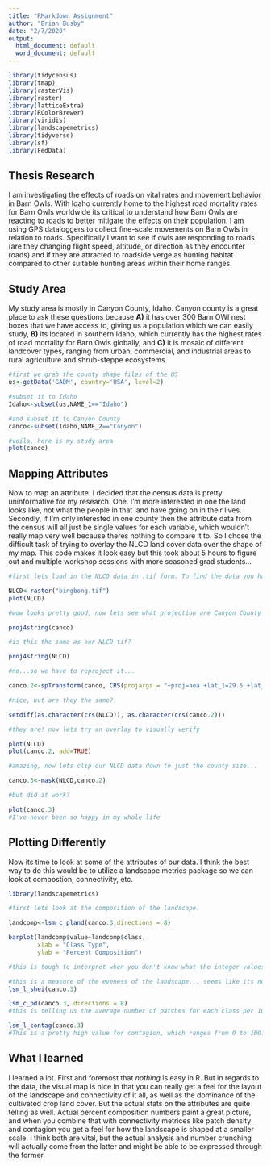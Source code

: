 ```yaml
---
title: "RMarkdown Assignment"
author: "Brian Busby"
date: "2/7/2020"
output:
  html_document: default
  word_document: default
---
```


```r
library(tidycensus)
library(tmap)
library(rasterVis)
library(raster)
library(latticeExtra)
library(RColorBrewer)
library(viridis)
library(landscapemetrics)
library(tidyverse)
library(sf)
library(FedData)
```

## Thesis Research

I am investigating the effects of roads on vital rates and movement behavior in Barn Owls. With Idaho currently home to the highest road mortality rates for Barn Owls worldwide its critical to understand how Barn Owls are reacting to roads to better mitigate the effects on their population. I am using GPS dataloggers to collect fine-scale movements on Barn Owls in relation to roads. Specifically I want to see if owls are responding to roads (are they changing flight speed, altitude, or direction as they encounter roads) and if they are attracted to roadside verge as hunting habitat compared to other suitable hunting areas within their home ranges.

## Study Area  

My study area is mostly in Canyon County, Idaho. Canyon county is a great place to ask these questions because **A)** it has over 300 Barn OWl nest boxes that we have access to, giving us a population which we can easily study, **B)** its located in southern Idaho, which currently has the highest rates of road mortality for Barn Owls globally, and **C)** it is mosaic of different landcover types, ranging from urban, commercial, and industrial areas to rural agriculture and shrub-steppe ecosystems. 

```r
#first we grab the county shape files of the US
us<-getData('GADM', country='USA', level=2)

#subset it to Idaho
Idaho<-subset(us,NAME_1=="Idaho")

#and subset it to Canyon County
canco<-subset(Idaho,NAME_2=="Canyon")

#voila, here is my study area
plot(canco)

```

## Mapping Attributes  

Now to map an attribute. I decided that the census data is pretty uninformative for my research. One. I'm more interested in one the land looks like, not what the people in that land have going on in their lives. Secondly, if I'm only interested in one county then the attribute data from the census will all just be single values for each variable, which wouldn't really map very well because theres nothing to compare it to. So I chose the difficult task of trying to overlay the NLCD land cover data over the shape of my map. This code makes it look easy but this took about 5 hours to figure out and multiple workshop sessions with more seasoned grad students...
```r

#first lets load in the NLCD data in .tif form. To find the data you have to download it off MRLC.gov and then extract the zip file. As it turns out they don't provide you the information in .tif form, rather its a raster extension which I couldn't get to open in R. Unfortunately I had to switch over to the enemy and open the file in ArcMap which I used to clip the file down to a smaller size that still encompassed Canyon County and then export it as a .tif. Since I've never worked in Arcmap this was quite time-consuming. Now lets load up that .tif

NLCD<-raster("bingbong.tif")
plot(NLCD)

#wow looks pretty good, now lets see what projection are Canyon County data is in...

proj4string(canco)

#is this the same as our NLCD tif?

proj4string(NLCD)

#no...so we have to reproject it...

canco.2<-spTransform(canco, CRS(projargs = "+proj=aea +lat_1=29.5 +lat_2=45.5 +lat_0=23 +lon_0=-96 +x_0=0 +y_0=0 +datum=WGS84 +units=m +no_defs +ellps=WGS84 +towgs84=0,0,0" ))

#nice, but are they the same?

setdiff(as.character(crs(NLCD)), as.character(crs(canco.2)))

#they are! now lets try an overlay to visually verify

plot(NLCD)
plot(canco.2, add=TRUE)

#amazing, now lets clip our NLCD data down to just the county size...

canco.3<-mask(NLCD,canco.2)

#but did it work?

plot(canco.3)
#I've never been so happy in my whole life

```
## Plotting Differently  

Now its time to look at some of the attributes of our data. I think the best way to do this would be to utilize a landscape metrics package so we can look at compostion, connectivity, etc.

```r
library(landscapemetrics)

#first lets look at the composition of the landscape. 

landcomp<-lsm_c_pland(canco.3,directions = 8)

barplot(landcomp$value~landcomp$class,
        xlab = "Class Type",
        ylab = "Percent Composition")

#this is tough to interpret when you don't know what the integer values translate to for the classes. I haven't figured out how to do that yet. Let me just say that 82 is cultivated crop and that makes a lot of sense.

#this is a measure of the eveness of the landscape... seems like its not super even, indicating domination by a land class, which would be 82
lsm_l_shei(canco.3)

lsm_c_pd(canco.3, directions = 8)
#this is telling us the average number of patches for each class per 100 ha... a good metric of connectivity

lsm_l_contag(canco.3)
#This is a pretty high value for contagion, which ranges from 0 to 100. It tells us that our landscape is very "clumpy" meaning that patch size is larger and there's more connectivity

```
## What I learned

I learned a lot. First and foremost that *nothing* is easy in R. But in regards to the data, the visual map is nice in that you can really get a feel for the layout of the landscape and connectivity of it all, as well as the dominance of the cultivated crop land cover. But the actual stats on the attributes are quite telling as well. Actual percent composition numbers paint a great picture, and when you combine that with connectivity metrices like patch density and contagion you get a feel for how the landscape is shaped at a smaller scale. I think both are vital, but the actual analysis and number crunching will actually come from the latter and might be able to be expressed through the former.

